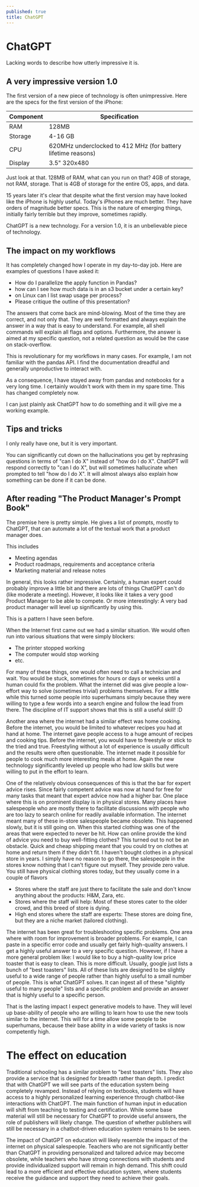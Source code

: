 ```yaml
---
published: true
title: ChatGPT
---
```


# ChatGPT
Lacking words to describe how utterly impressive it is.

## A very impressive version 1.0

The first version of a new piece of technology is often unimpressive. Here are the specs for the first version of the iPhone:

| Component | Specification |
| --------- | ------------ |
| RAM       | 128MB        |
| Storage   | 4-16 GB      |
| CPU       | 620MHz underclocked to 412 MHz (for battery lifetime reasons) |
| Display   | 3.5" 320x480 |

Just look at that. 128MB of RAM, what can you run on that?
4GB of storage, not RAM, storage. 
That is 4GB of storage for the entire OS, apps, and data.

15 years later it's clear that despite what the first version may have looked like the iPhone is highly useful.
Today's iPhones are much better. They have orders of magnitude better specs.
This is the nature of emerging things, initially fairly terrible but they improve, sometimes rapidly.

ChatGPT is a new technology.
For a version 1.0, it is an unbelievable piece of technology.

## The impact on my workflows

It has completely changed how I operate in my day-to-day job.
Here are examples of questions I have asked it:
- How do I parallelize the apply function in Pandas?
- how can I see how much data is in an s3 bucket under a certain key?
- on Linux can I list swap usage per process?
- Please critique the outline of this presentation?

The answers that come back are mind-blowing.
Most of the time they are correct, and not only that.
They are well formatted and always explain the answer in a way that is easy to understand.
For example, all shell commands will explain all flags and options.
Furthermore, the answer is aimed at my specific question, not a related question as would be the case on stack-overflow.

This is revolutionary for my workflows in many cases.
For example, I am not familiar with the pandas API.
I find the documentation dreadful and generally unproductive to interact with.

As a consequence, I have stayed away from pandas and notebooks for a very long time.
I certainly wouldn't work with them in my spare time.
This has changed completely now.

I can just plainly ask ChatGPT how to do something and it will give me a working example.

## Tips and tricks

I only really have one, but it is very important.

You can significantly cut down on the hallucinations you get by rephrasing questions in terms of "can I do X" instead of "how do I do X".
ChatGPT will respond correctly to "can I do X", but will sometimes hallucinate when prompted to tell "how do I do X".
It will almost always also explain how something can be done if it can be done.

## After reading "The Product Manager's Prompt Book"

The premise here is pretty simple.
He gives a list of prompts, mostly to ChatGPT, that can automate a lot of the textual work that a product manager does.

This includes
- Meeting agendas
- Product roadmaps, requirements and acceptance criteria
- Marketing material and release notes

In general, this looks rather impressive.
Certainly, a human expert could probably improve a little bit and there are lots of things ChatGPT can't do (like moderate a meeting).
However, it looks like it takes a very good Product Manager to be able to compete.
Or more interestingly: A very bad product manager will level up significantly by using this.

This is a pattern I have seen before.

When the Internet first came out we had a similar situation.
We would often run into various situations that were simply blockers:
- The printer stopped working
- The computer would stop working
- etc.

For many of these things, one would often need to call a technician and wait.
You would be stuck, sometimes for hours or days or weeks until a human could fix the problem.
What the internet did was give people a low-effort way to solve (sometimes trivial) problems themselves.
For a little while this turned some people into superhumans simply because they were willing to type a few words into a search engine and follow the lead from there.
The discipline of IT support shows that this is still a useful skill! :D

Another area where the internet had a similar effect was home cooking.
Before the internet, you would be limited to whatever recipes you had at hand at home.
The internet gave people access to a huge amount of recipes and cooking tips.
Before the internet, you would have to freestyle or stick to the tried and true.
Freestyling without a lot of experience is usually difficult and the results were often questionable.
The internet made it possible for people to cook much more interesting meals at home.
Again the new technology significantly leveled up people who had low skills but were willing to put in the effort to learn.

One of the relatively obvious consequences of this is that the bar for expert advice rises.
Since fairly competent advice was now at hand for free for many tasks that meant that expert advice now had a higher bar.
One place where this is on prominent display is in physical stores.
Many places have salespeople who are mostly there to facilitate discussions with people who are too lazy to search online for readily available information.
The internet meant many of these in-store salespeople became obsolete.
This happened slowly, but it is still going on.
When this started clothing was one of the areas that were expected to never be hit.
How can online provide the kind of advice you need to buy well-fitting clothes?
This turned out to not be an obstacle.
Quick and cheap shipping meant that you could try on clothes at home and return them if they didn't fit.
I haven't bought clothes in a physical store in years.
I simply have no reason to go there, the salespeople in the stores know nothing that I can't figure out myself.
They provide zero value.
You still have physical clothing stores today, but they usually come in a couple of flavors
- Stores where the staff are just there to facilitate the sale and don't know anything about the products: H&M, Zara, etc.
- Stores where the staff will help: Most of these stores cater to the older crowd, and this breed of store is dying.
- High end stores where the staff are experts: These stores are doing fine, but they are a niche market (tailored clothing).


The internet has been great for troubleshooting specific problems.
One area where with room for improvement is broader problems.
For example, I can paste in a specific error code and usually get fairly high-quality answers.
I get a highly useful answer to a very specific question.
However, if I have a more general problem like: I would like to buy a high-quality low price toaster that is easy to clean.
This is more difficult.
Usually, google just lists a bunch of "best toasters" lists.
All of these lists are designed to be slightly useful to a wide range of people rather than highly useful to a small number of people.
This is what ChatGPT solves.
It can ingest all of these "slightly useful to many people" lists and a specific problem and provide an answer that is highly useful to a specific person.

That is the lasting impact I expect generative models to have.
They will level up base-ability of people who are willing to learn how to use the new tools similar to the internet.
This will for a time allow some people to be superhumans, because their base ability in a wide variety of tasks is now competently high.

# The effect on education

Traditional schooling has a similar problem to "best toasters" lists.
They also provide a service that is designed for breadth rather than depth.
I predict that with ChatGPT we will see parts of the education system being completely revamped.
Instead of relying on textbooks, students will have access to a highly personalized learning experience through chatbot-like interactions with ChatGPT. 
The main function of human input in education will shift from teaching to testing and certification. While some base material will still be necessary for ChatGPT to provide useful answers, the role of publishers will likely change. The question of whether publishers will still be necessary in a chatbot-driven education system remains to be seen.

The impact of ChatGPT on education will likely resemble the impact of the internet on physical salespeople. Teachers who are not significantly better than ChatGPT in providing personalized and tailored advice may become obsolete, while teachers who have strong connections with students and provide individualized support will remain in high demand. This shift could lead to a more efficient and effective education system, where students receive the guidance and support they need to achieve their goals.
